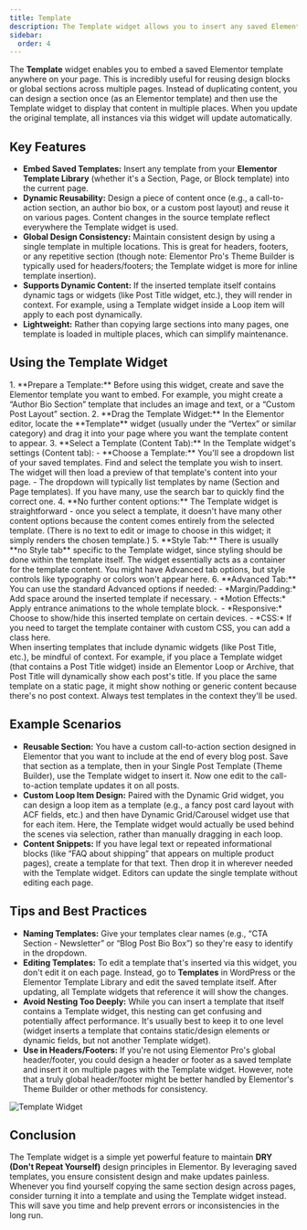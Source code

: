 ```yaml
---
title: Template
description: The Template widget allows you to insert any saved Elementor template (section or page) into your layout, letting you reuse designs dynamically.
sidebar:
  order: 4
---
```



The **Template** widget enables you to embed a saved Elementor template anywhere on your page. This is incredibly useful for reusing design blocks or global sections across multiple pages. Instead of duplicating content, you can design a section once (as an Elementor template) and then use the Template widget to display that content in multiple places. When you update the original template, all instances via this widget will update automatically.

## Key Features

- **Embed Saved Templates:** Insert any template from your **Elementor Template Library** (whether it's a Section, Page, or Block template) into the current page.
- **Dynamic Reusability:** Design a piece of content once (e.g., a call-to-action section, an author bio box, or a custom post layout) and reuse it on various pages. Content changes in the source template reflect everywhere the Template widget is used.
- **Global Design Consistency:** Maintain consistent design by using a single template in multiple locations. This is great for headers, footers, or any repetitive section (though note: Elementor Pro's Theme Builder is typically used for headers/footers; the Template widget is more for inline template insertion).
- **Supports Dynamic Content:** If the inserted template itself contains dynamic tags or widgets (like Post Title widget, etc.), they will render in context. For example, using a Template widget inside a Loop item will apply to each post dynamically.
- **Lightweight:** Rather than copying large sections into many pages, one template is loaded in multiple places, which can simplify maintenance.

## Using the Template Widget

<Steps>
1. **Prepare a Template:** Before using this widget, create and save the Elementor template you want to embed. For example, you might create a “Author Bio Section” template that includes an image and text, or a “Custom Post Layout” section.
2. **Drag the Template Widget:** In the Elementor editor, locate the **Template** widget (usually under the “Vertex” or similar category) and drag it into your page where you want the template content to appear.
3. **Select a Template (Content Tab):** In the Template widget's settings (Content tab):
   - **Choose a Template:** You'll see a dropdown list of your saved templates. Find and select the template you wish to insert. The widget will then load a preview of that template's content into your page.
   - The dropdown will typically list templates by name (Section and Page templates). If you have many, use the search bar to quickly find the correct one.
4. **No further content options:** The Template widget is straightforward - once you select a template, it doesn't have many other content options because the content comes entirely from the selected template. (There is no text to edit or image to choose in this widget; it simply renders the chosen template.)
5. **Style Tab:** There is usually **no Style tab** specific to the Template widget, since styling should be done within the template itself. The widget essentially acts as a container for the template content. You might have Advanced tab options, but style controls like typography or colors won't appear here.
6. **Advanced Tab:** You can use the standard Advanced options if needed:
   - *Margin/Padding:* Add space around the inserted template if necessary.
   - *Motion Effects:* Apply entrance animations to the whole template block.
   - *Responsive:* Choose to show/hide this inserted template on certain devices.
   - *CSS:* If you need to target the template container with custom CSS, you can add a class here.
</Steps>

<Aside type="note" title='Dynamic Context'>
When inserting templates that include dynamic widgets (like Post Title, etc.), be mindful of context. For example, if you place a Template widget (that contains a Post Title widget) inside an Elementor Loop or Archive, that Post Title will dynamically show each post's title. If you place the same template on a static page, it might show nothing or generic content because there's no post context. Always test templates in the context they'll be used.
</Aside>

## Example Scenarios

- **Reusable Section:** You have a custom call-to-action section designed in Elementor that you want to include at the end of every blog post. Save that section as a template, then in your Single Post Template (Theme Builder), use the Template widget to insert it. Now one edit to the call-to-action template updates it on all posts.
- **Custom Loop Item Design:** Paired with the Dynamic Grid widget, you can design a loop item as a template (e.g., a fancy post card layout with ACF fields, etc.) and then have Dynamic Grid/Carousel widget use that for each item. Here, the Template widget would actually be used behind the scenes via selection, rather than manually dragging in each loop.
- **Content Snippets:** If you have legal text or repeated informational blocks (like “FAQ about shipping” that appears on multiple product pages), create a template for that text. Then drop it in wherever needed with the Template widget. Editors can update the single template without editing each page.

## Tips and Best Practices

- **Naming Templates:** Give your templates clear names (e.g., “CTA Section - Newsletter” or “Blog Post Bio Box”) so they're easy to identify in the dropdown.
- **Editing Templates:** To edit a template that's inserted via this widget, you don't edit it on each page. Instead, go to **Templates** in WordPress or the Elementor Template Library and edit the saved template itself. After updating, all Template widgets that reference it will show the changes.
- **Avoid Nesting Too Deeply:** While you can insert a template that itself contains a Template widget, this nesting can get confusing and potentially affect performance. It's usually best to keep it to one level (widget inserts a template that contains static/design elements or dynamic fields, but not another Template widget).
- **Use in Headers/Footers:** If you're not using Elementor Pro's global header/footer, you could design a header or footer as a saved template and insert it on multiple pages with the Template widget. However, note that a truly global header/footer might be better handled by Elementor's Theme Builder or other methods for consistency.

![Template Widget](https://cdn.webilia.com/u/d/2025/08/vertex-widget-template.png)

## Conclusion

The Template widget is a simple yet powerful feature to maintain **DRY (Don't Repeat Yourself)** design principles in Elementor. By leveraging saved templates, you ensure consistent design and make updates painless. Whenever you find yourself copying the same section design across pages, consider turning it into a template and using the Template widget instead. This will save you time and help prevent errors or inconsistencies in the long run.